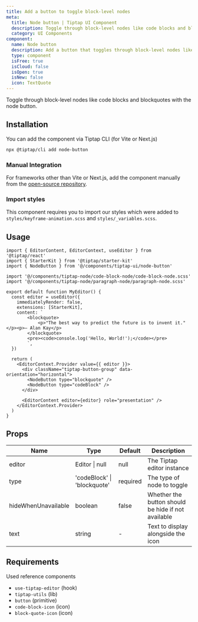 ```yaml
---
title: Add a button to toggle block-level nodes
meta:
  title: Node button | Tiptap UI Component
  description: Toggle through block-level nodes like code blocks and blockquotes with the node button. More in the docs.
  category: UI Components
component:
  name: Node button
  description: Add a button that toggles through block-level nodes like blockquotes.
  type: component
  isFree: true
  isCloud: false
  isOpen: true
  isNew: false
  icon: TextQuote
---
```



Toggle through block-level nodes like code blocks and blockquotes with the node button.

<CodeDemo isScrollable src="https://template.tiptap.dev/preview/tiptap-ui/node-button" />

## Installation
You can add the component via Tiptap CLI (for Vite or Next.js)

```bash
npx @tiptap/cli add node-button
```

### Manual Integration
For frameworks other than Vite or Next.js, add the component manually from the [open-source repository](https://github.com/ueberdosis/tiptap-ui-components/tree/main/apps/web/src/components/tiptap-ui/node-button).

### Import styles

This component requires you to import our styles which were added to `styles/keyframe-animation.scss` and `styles/_variables.scss`.

## Usage

```tsx
import { EditorContent, EditorContext, useEditor } from '@tiptap/react'
import { StarterKit } from '@tiptap/starter-kit'
import { NodeButton } from '@/components/tiptap-ui/node-button'

import '@/components/tiptap-node/code-block-node/code-block-node.scss'
import '@/components/tiptap-node/paragraph-node/paragraph-node.scss'

export default function MyEditor() {
  const editor = useEditor({
    immediatelyRender: false,
    extensions: [StarterKit],
    content: `
        <blockquote>
            <p>"The best way to predict the future is to invent it."</p><p>— Alan Kay</p>
        </blockquote>
        <pre><code>console.log('Hello, World!');</code></pre>
        `,
  })

  return (
    <EditorContext.Provider value={{ editor }}>
      <div className="tiptap-button-group" data-orientation="horizontal">
        <NodeButton type="blockquote" />
        <NodeButton type="codeBlock" />
      </div>

      <EditorContent editor={editor} role="presentation" />
    </EditorContext.Provider>
  )
}
```

## Props

| Name                | Type                        | Default  | Description                                        |
| ------------------- | --------------------------- | -------- | -------------------------------------------------- |
| editor              | Editor \| null              | null     | The Tiptap editor instance                         |
| type                | 'codeBlock' \| 'blockquote' | required | The type of node to toggle                         |
| hideWhenUnavailable | boolean                     | false    | Whether the button should be hide if not available |
| text                | string                      | -        | Text to display alongside the icon                 |

## Requirements

Used reference components

- `use-tiptap-editor` (hook)
- `tiptap-utils` (lib)
- `button` (primitive)
- `code-block-icon` (icon)
- `block-quote-icon` (icon)
